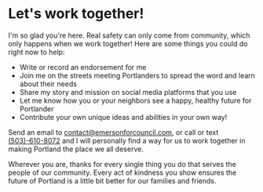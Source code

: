 # Let's work together!

I'm so glad you're here. Real safety can only come from community, which only happens when we work together! Here are some things you could do right now to help:

- Write or record an endorsement for me
- Join me on the streets meeting Portlanders to spread the word and learn about their needs
- Share my story and mission on social media platforms that you use
- Let me know how you or your neighbors see a happy, healthy future for Portlander
- Contribute your own unique ideas and abilities in your own way!

Send an email to <a href="mailto:contact@emersonforcouncil.com">contact@emersonforcouncil.com</a>, or call or text <a href="sms:+15036108072">(503)-610-8072</a> and I will personally find a way for us to work together in making Portland the place we all deserve.

Wherever you are, thanks for every single thing you do that serves the people of our community. Every act of kindness you show ensures the future of Portland is a little bit better for our families and friends.